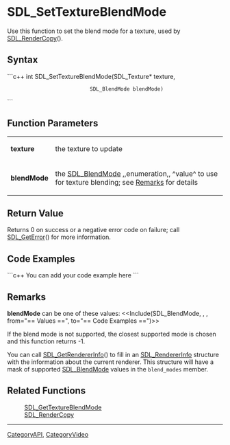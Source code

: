 <!-- pragma section-numbers off -->
<!-- pragma disable-camelcase -->

= SDL_SetTextureBlendMode =
Use this function to set the blend mode for a texture, used by [[SDL_RenderCopy]]().


== Syntax ==
```c++
int SDL_SetTextureBlendMode(SDL_Texture*  texture,
                            SDL_BlendMode blendMode)
```

== Function Parameters ==
{|
|'''texture'''
|the texture to update
|-
|'''blendMode'''
|the [[SDL_BlendMode]] ,,enumeration,, ^value^ to use for texture blending; see [[#blendMode|Remarks]] for details
|}

== Return Value ==
Returns 0 on success or a negative error code on failure; call [[SDL_GetError]]() for more information.

== Code Examples ==
```c++
You can add your code example here
```

== Remarks ==
<span id="blendMode"></span> '''blendMode''' can be one of these values:
<<Include(SDL_BlendMode, , , from="== Values ==", to="== Code Examples ==")>>

If the blend mode is not supported, the closest supported mode is chosen and this function returns -1. 

You can call [[SDL_GetRendererInfo]]() to fill in an [[SDL_RendererInfo]] structure with the information about the current renderer. This structure will have a mask of supported [[SDL_BlendMode]] values in the <code>blend_modes</code> member.

== Related Functions ==
:[[SDL_GetTextureBlendMode]]
:[[SDL_RenderCopy]]

----
[[CategoryAPI]], [[CategoryVideo]]
